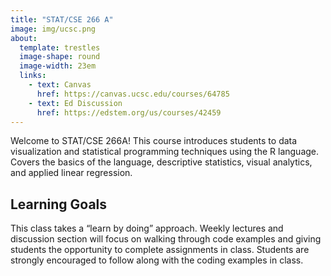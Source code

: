 ```yaml
---
title: "STAT/CSE 266 A"
image: img/ucsc.png
about:
  template: trestles
  image-shape: round
  image-width: 23em
  links:
    - text: Canvas
      href: https://canvas.ucsc.edu/courses/64785
    - text: Ed Discussion
      href: https://edstem.org/us/courses/42459
---
```


Welcome to STAT/CSE 266A! This course introduces students to data visualization and statistical programming techniques using the R language. Covers the basics of the language, descriptive statistics, visual analytics, and applied linear regression.

## Learning Goals

This class takes a "learn by doing" approach. Weekly lectures and discussion section will focus on walking through code examples and giving students the opportunity to complete assignments in class. Students are strongly encouraged to follow along with the coding examples in class.
